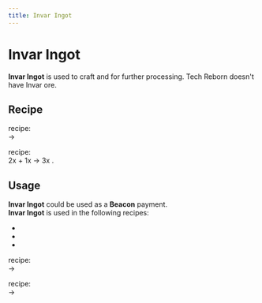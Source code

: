 ```yaml
---
title: Invar Ingot
---
```


<ItemImage file="invar_ingot" alt="Ingots" size="200" />

# Invar Ingot

**Invar Ingot** is used to craft <McItem slug="techreborn:mixed_metal_ingot" inline={true}/> and for further processing. Tech Reborn doesn't have Invar ore.

## Recipe

<CraftingTable recipe="input techreborn:invar_nugget techreborn:invar_nugget techreborn:invar_nugget input techreborn:invar_nugget techreborn:invar_nugget techreborn:invar_nugget input techreborn:invar_nugget techreborn:invar_nugget techreborn:invar_nugget output techreborn:invar_ingot"/>
<CraftingTable recipe="input air air air input air techreborn:invar_storage_block air input air air air output techreborn:invar_ingot,9"/>

<McItem slug="minecraft:furnace" inline={true}/> recipe:  
<McItem slug="techreborn:invar_dust" inline={true}/> &rarr; <McItem slug="techreborn:invar_ingot" inline={true}/>

<McItem slug="techreborn:alloy_smelter" inline={true}/> recipe:  
2x <McItem slug="minecraft:iron_ingot" inline={true}/> + 1x <McItem slug="techreborn:nickel_ingot" inline={true}/> &rarr; 3x <McItem slug="techreborn:invar_ingot" inline={true}/>.

## Usage

**Invar Ingot** could be used as a **Beacon** payment.  
**Invar Ingot** is used in the following recipes:

- <McItem slug="techreborn:mixed_metal_ingot" inline={true}/>
- <McItem slug="techreborn:invar_nugget" inline={true}/>
- <McItem slug="techreborn:invar_storage_block" inline={true}/>

<McItem slug="techreborn:compressor" inline={true}/> recipe:  
<McItem slug="techreborn:invar_ingot" inline={true}/> &rarr; <McItem slug="techreborn:invar_plate" inline={true}/>

<McItem slug="techreborn:grinder" inline={true}/> recipe:  
<McItem slug="techreborn:invar_ingot" inline={true}/> &rarr; <McItem slug="techreborn:invar_dust" inline={true}/>
